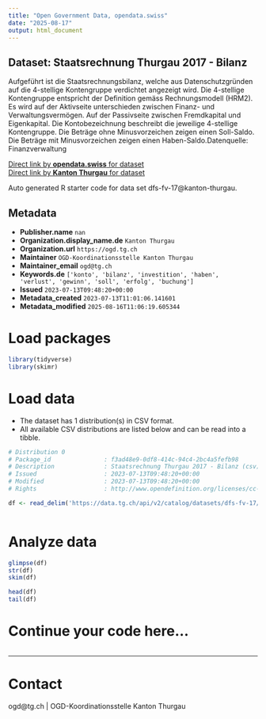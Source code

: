 ```yaml
---
title: "Open Government Data, opendata.swiss"
date: "2025-08-17"
output: html_document
---
```


## Dataset: Staatsrechnung Thurgau 2017 - Bilanz

Aufgeführt ist die Staatsrechnungsbilanz, welche aus Datenschutzgründen auf die 4-stellige Kontengruppe verdichtet angezeigt wird. Die 4-stellige Kontengruppe entspricht der Definition gemäss Rechnungsmodell (HRM2). Es wird auf der Aktivseite unterschieden zwischen Finanz- und Verwaltungsvermögen. Auf der Passivseite zwischen Fremdkapital und Eigenkapital. Die Kontobezeichnung beschreibt die jeweilige 4-stellige Kontengruppe. Die Beträge ohne Minusvorzeichen zeigen einen Soll-Saldo. Die Beträge mit Minusvorzeichen zeigen einen Haben-Saldo.Datenquelle: Finanzverwaltung

[Direct link by **opendata.swiss** for dataset](https://opendata.swiss/de/dataset/staatsrechnung-thurgau-2017-bilanz)<br>
[Direct link by **Kanton Thurgau** for dataset](https://data.tg.ch/explore/dataset/dfs-fv-17/)

Auto generated R starter code for data set dfs-fv-17@kanton-thurgau.

## Metadata

- **Publisher.name** `nan`
- **Organization.display_name.de** `Kanton Thurgau`
- **Organization.url** `https://ogd.tg.ch`
- **Maintainer** `OGD-Koordinationsstelle Kanton Thurgau`
- **Maintainer_email** `ogd@tg.ch`
- **Keywords.de** `['konto', 'bilanz', 'investition', 'haben', 'verlust', 'gewinn', 'soll', 'erfolg', 'buchung']`
- **Issued** `2023-07-13T09:48:20+00:00`
- **Metadata_created** `2023-07-13T11:01:06.141601`
- **Metadata_modified** `2025-08-16T11:06:19.605344`


# Load packages

```r

library(tidyverse)
library(skimr)

```

# Load data

-   The dataset has 1 distribution(s) in CSV format.
-   All available CSV distributions are listed below and can be read into a tibble.

```r

# Distribution 0
# Package_id               : f3ad48e9-0df8-414c-94c4-2bc4a5fefb98
# Description              : Staatsrechnung Thurgau 2017 - Bilanz (csv)
# Issued                   : 2023-07-13T09:48:20+00:00
# Modified                 : 2023-07-13T09:48:20+00:00
# Rights                   : http://www.opendefinition.org/licenses/cc-by/

df <- read_delim('https://data.tg.ch/api/v2/catalog/datasets/dfs-fv-17/exports/csv?use_labels=true')



```

# Analyze data

```r

glimpse(df)
str(df)
skim(df)

head(df)
tail(df)

```

# Continue your code here...

```r

```

------------------------------------------------------------------------

# Contact

ogd@tg.ch | OGD-Koordinationsstelle Kanton Thurgau
